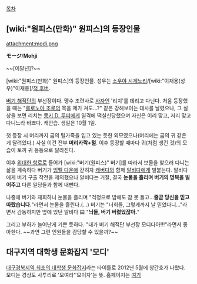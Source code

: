 [[목차]]

== [wiki:"원피스(만화)" 원피스]의 등장인물 ==
attachment:modi.png

'''モージ'''/'''Mohji'''

~~[이말년]?~~

[wiki:"원피스(만화)" 원피스]의 등장인물. 성우는 [[소우야 시게노리]]/[wiki:"이재용(성우)"이재용]/[[척 후버]].

[[버기 해적단]]의 부선장이다. 맹수 조련사로 [[사자]]인 '리치'를 데리고 다닌다. 처음 등장했을 때는 "[[롤로노아 조로]]의 목을 제가 쳐도...?" 같은 강해보이는 대사를 날렸으나, 그 실상을 보면 리치는 [[몽키 D. 루피]]에게 일격에 떡실신당했으며 자신은 이리 맞고, 저리 맞고 다니느라 바쁘다. 캐안습. 생일은 10월 1일.



첫 등장 시 머리까지 곰의 털가죽을 입고 있는 듯한 외모였으나(머리에는 곰의 귀 같은 게 달려있다.) 사실 이건 전부 '''머리카락+털'''. 이후 등장할 때마다 귀(처럼 생긴 것)의 모습이 토끼 귀 등등으로 달라진다.

이후 [[위대한 항로]]로 들어가 [wiki:"버기(원피스)" 버기]를 따라서 보물을 찾으러 다니는 삶을 계속하다 버기가 [[임펠 다운]]에 갇히자 [[캐버디]]와 함께 [[알비다]]에게 빌붙는다. 알비다에게 버기 구출 작전을 제의했으나 알비다는 거절, 결국 '''눈물을 흘리며 버기의 명복을 빌어주고''' 다른 일당들과 함께 내뺀다.

나중에 버기와 재회하니 눈물을 흘리며 "걱정으로 밤에도 잠 못 들고...'''줄곧 당신을 믿고 따랐습니다.'''"라면서 눈물을 흘린다.(...) 버기는 "너희들, 그렇게까지 날 믿었다니..."라면서 감동하지만 옆에 있던 알비다 曰 "'''늬들, 버기 버렸었잖아.'''"

그리고 부하가 늘어난게 기쁜 듯하다. "내가 버기 해적단 부선장 모디다아!!!"라면서 좋아한다. ~~과연 그런 인원들을 감당할 수 있을까?~~

== 대구지역 대학생 문화잡지 '모디' ==
[http://www.yeongnam.com/mnews/newsview.do?mode=newsView&newskey=20120717.010230717040001 대구경북지역 최초의 대학생 문화잡지]라는 타이틀로 2012년 5월에 창간호가 나왔다. 모디는 경상도 사투리로 '모여라''모이자'는 뜻. 홈페이지는 [http://modi.tistory.com/ 여기]
